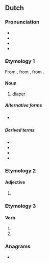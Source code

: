 ==Dutch==

===Pronunciation===
* {{IPA|lang=nl|/ˈlœy̯.ər/}}
* {{audio|Nl-luier.ogg|Audio|lang=nl}}
* {{hyphenation|lang=nl|lui|er}}
* {{rhyme|lang=nl|œy̯ər}}

===Etymology 1===
From {{inh|nl|dum|ludere}}, from {{inh|nl|odt|*lūthara}}, from {{inh|nl|gem-pro|*lūþarō}}.

====Noun====
{{nl-noun|m|-s|luiertje}}

# [[diaper]]

=====Alternative forms=====
* {{l|nl|luur}} {{qualifier|dialectal}}

=====Derived terms=====
* {{l|nl|luierbroekje}}
* {{l|nl|luiercentrale}}
* {{l|nl|luiermand}}
* {{l|nl|luierstoel}}

===Etymology 2===

====Adjective====
{{head|nl|adjective form}}

# {{nl-adj form of|comp|lui}}

===Etymology 3===

====Verb====
{{nl-verb-form}}

# {{nl-verb form of|p=1|n=sg|t=pres|m=ind|luieren}}
# {{nl-verb form of|m=imp|luieren}}

===Anagrams===
* {{l|nl|ruile}}